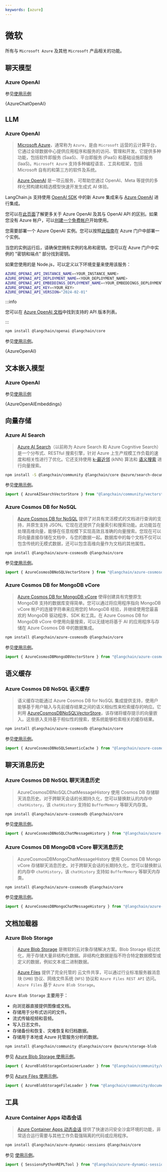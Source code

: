 ```yaml
---
keywords: [azure]
---
```



# 微软

所有与 `Microsoft Azure` 及其他 `Microsoft` 产品相关的功能。

## 聊天模型

### Azure OpenAI

参见[使用示例](/docs/integrations/chat/azure)


<UnifiedModelParamsTooltip></UnifiedModelParamsTooltip>

<CodeBlock language="typescript">{AzureChatOpenAI}</CodeBlock>

## LLM

### Azure OpenAI

> [Microsoft Azure](https://zh.wikipedia.org/wiki/Microsoft_Azure)，通常称为 `Azure`，是由 `Microsoft` 运营的云计算平台，它通过全球数据中心提供应用程序和服务的访问、管理和开发。它提供多种功能，包括软件即服务 (SaaS)、平台即服务 (PaaS) 和基础设施即服务 (IaaS)。`Microsoft Azure` 支持多种编程语言、工具和框架，包括 Microsoft 自有的和第三方的软件及系统。

> [Azure OpenAI](https://azure.microsoft.com/products/ai-services/openai-service/) 是一项云服务，可帮助您通过 OpenAI、Meta 等提供的多样化预构建和精选模型快速开发生成式 AI 体验。

LangChain.js 支持使用 [OpenAI SDK](https://github.com/openai/openai-node) 中的新 Azure 集成来与 [Azure OpenAI](https://azure.microsoft.com/products/ai-services/openai-service/) 进行集成。

您可以在[此页面](https://learn.microsoft.com/azure/ai-services/openai/overview)了解更多关于 Azure OpenAI 及其与 OpenAI API 的区别。如果您没有 Azure 帐户，可以[创建一个免费帐户](https://azure.microsoft.com/free/)开始使用。

您需要部署一个 Azure OpenAI 实例。您可以按照[此指南](https://learn.microsoft.com/azure/ai-services/openai/how-to/create-resource?pivots=web-portal)在 Azure 门户中部署一个实例。

当您的实例运行后，请确保您拥有实例的名称和密钥。您可以在 Azure 门户中实例的 "密钥和端点" 部分找到密钥。

如果您使用的是 Node.js，可以定义以下环境变量来使用该服务：

```bash
AZURE_OPENAI_API_INSTANCE_NAME=<YOUR_INSTANCE_NAME>
AZURE_OPENAI_API_DEPLOYMENT_NAME=<YOUR_DEPLOYMENT_NAME>
AZURE_OPENAI_API_EMBEDDINGS_DEPLOYMENT_NAME=<YOUR_EMBEDDINGS_DEPLOYMENT_NAME>
AZURE_OPENAI_API_KEY=<YOUR_KEY>
AZURE_OPENAI_API_VERSION="2024-02-01"
```

:::info

您可以在 [Azure OpenAI 文档](https://learn.microsoft.com/azure/ai-services/openai/reference)中找到支持的 API 版本列表。

:::


<IntegrationInstallTooltip></IntegrationInstallTooltip>

```bash npm2yarn
npm install @langchain/openai @langchain/core
```

参见[使用示例](/docs/integrations/llms/azure)。



<UnifiedModelParamsTooltip></UnifiedModelParamsTooltip>

<CodeBlock language="typescript">{AzureOpenAI}</CodeBlock>

## 文本嵌入模型

### Azure OpenAI

参见[使用示例](/docs/integrations/text_embedding/azure_openai)


<UnifiedModelParamsTooltip></UnifiedModelParamsTooltip>

<CodeBlock language="typescript">{AzureOpenAIEmbeddings}</CodeBlock>

## 向量存储

### Azure AI Search

> [Azure AI Search](https://azure.microsoft.com/products/ai-services/ai-search)（以前称为 Azure Search 和 Azure Cognitive Search）是一个分布式、RESTful 搜索引擎，针对 Azure 上生产规模工作负载的速度和相关性进行了优化。它还支持使用 [k-最近邻](https://zh.wikipedia.org/wiki/最近邻搜索) (kNN) 算法和 [语义搜索](https://learn.microsoft.com/azure/search/semantic-search-overview) 进行向量搜索。

<IntegrationInstallTooltip></IntegrationInstallTooltip>

```bash npm2yarn
npm install -S @langchain/community @langchain/core @azure/search-documents
```

参见[使用示例](/docs/integrations/vectorstores/azure_aisearch)。

```typescript
import { AzureAISearchVectorStore } from "@langchain/community/vectorstores/azure_aisearch";
```

### Azure Cosmos DB for NoSQL

> [Azure Cosmos DB for NoSQL](https://learn.microsoft.com/azure/cosmos-db/nosql/) 提供了对具有灵活模式的文档进行查询的支持，并原生支持 JSON。它现在还提供了向量索引和搜索功能。此功能旨在处理高维向量，能够在任意规模下实现高效且准确的向量搜索。您现在可以将向量直接存储在文档中，与您的数据一起。数据库中的每个文档不仅可以包含传统的无模式数据，还可以包含高维向量作为文档的其他属性。

<IntegrationInstallTooltip></IntegrationInstallTooltip>

```bash npm2yarn
npm install @langchain/azure-cosmosdb @langchain/core
```

参见[使用示例](/docs/integrations/vectorstores/azure_cosmosdb_nosql)。

```typescript
import { AzureCosmosDBNoSQLVectorStore } from "@langchain/azure-cosmosdb";
```

### Azure Cosmos DB for MongoDB vCore

> [Azure Cosmos DB for MongoDB vCore](https://learn.microsoft.com/azure/cosmos-db/mongodb/vcore/) 使得创建具有完整原生 MongoDB 支持的数据库变得简单。您可以通过将应用程序指向 MongoDB vCore 帐户的连接字符串来应用您的 MongoDB 经验，并继续使用您最喜欢的 MongoDB 驱动程序、SDK 和工具。在 Azure Cosmos DB for MongoDB vCore 中使用向量搜索，可以无缝地将基于 AI 的应用程序与存储在 Azure Cosmos DB 中的数据集成。

<IntegrationInstallTooltip></IntegrationInstallTooltip>

```bash npm2yarn
npm install @langchain/azure-cosmosdb @langchain/core
```

参见[使用示例](/docs/integrations/vectorstores/azure_cosmosdb_mongodb)。

```typescript
import { AzureCosmosDBMongoDBVectorStore } from "@langchain/azure-cosmosdb";
```

## 语义缓存

### Azure Cosmos DB NoSQL 语义缓存

> 语义缓存功能通过 Azure Cosmos DB for NoSQL 集成提供支持，使用户能够基于用户输入与先前缓存结果之间的语义相似性来检索缓存的响应。它利用 [AzureCosmosDBNoSQLVectorStore](/docs/integrations/vectorstores/azure_cosmosdb_nosql)，该存储将缓存提示的向量嵌入。这些嵌入支持基于相似性的搜索，使系统能够检索相关的缓存结果。

<IntegrationInstallTooltip></IntegrationInstallTooltip>

```bash npm2yarn
npm install @langchain/azure-cosmosdb @langchain/core
```

参见[使用示例](/docs/integrations/llm_caching/azure_cosmosdb_nosql)。

```typescript
import { AzureCosmosDBNoSQLSemanticCache } from "@langchain/azure-cosmosdb";
```

## 聊天消息历史

### Azure Cosmos DB NoSQL 聊天消息历史

> AzureCosmosDBNoSQLChatMessageHistory 使用 Cosmos DB 存储聊天消息历史。对于跨聊天会话的长期持久化，您可以替换默认的内存中 `chatHistory`，该 `chatHistory` 支持如 `BufferMemory` 等聊天内存类。

```bash npm2yarn
npm install @langchain/azure-cosmosdb @langchain/core
```

参见[使用示例](/docs/integrations/memory/azure_cosmosdb_nosql.mdx)。

```typescript
import { AzureCosmosDBNoSQLChatMessageHistory } from "@langchain/azure-cosmosdb";
```

### Azure Cosmos DB MongoDB vCore 聊天消息历史

> AzureCosmosDBMongoChatMessageHistory 使用 Cosmos DB Mongo vCore 存储聊天消息历史。对于跨聊天会话的长期持久化，您可以替换默认的内存中 `chatHistory`，该 `chatHistory` 支持如 `BufferMemory` 等聊天内存类。

```bash npm2yarn
npm install @langchain/azure-cosmosdb @langchain/core
```

参见[使用示例](/docs/integrations/memory/azure_cosmos_mongo_vcore.mdx)。

```typescript
import { AzureCosmosDBMongoChatMessageHistory } from "@langchain/azure-cosmosdb";
```

## 文档加载器

### Azure Blob Storage

> [Azure Blob Storage](https://learn.microsoft.com/azure/storage/blobs/storage-blobs-introduction) 是微软的云对象存储解决方案。Blob Storage 经过优化，用于存储大量非结构化数据。非结构化数据是指不符合特定数据模型或定义的数据，例如文本或二进制数据。

> [Azure Files](https://learn.microsoft.com/azure/storage/files/storage-files-introduction) 提供了完全托管的
> 云文件共享，可以通过行业标准服务器消息块 (`SMB`) 协议、网络文件系统 (`NFS`) 协议和 `Azure Files REST API` 访问。`Azure Files` 基于 `Azure Blob Storage`。

`Azure Blob Storage` 主要用于：

- 向浏览器直接提供图像或文档。
- 存储用于分布式访问的文件。
- 流式传输视频和音频。
- 写入日志文件。
- 存储备份和恢复、灾难恢复和归档数据。
- 存储用于本地或 Azure 托管服务分析的数据。

<IntegrationInstallTooltip></IntegrationInstallTooltip>

```bash npm2yarn
npm install @langchain/community @langchain/core @azure/storage-blob
```

参见 [Azure Blob Storage 使用示例](/docs/integrations/document_loaders/web_loaders/azure_blob_storage_container)。

```typescript
import { AzureBlobStorageContainerLoader } from "@langchain/community/document_loaders/web/azure_blob_storage_container";
```

参见 [Azure Files 使用示例](/docs/integrations/document_loaders/web_loaders/azure_blob_storage_file)。

```typescript
import { AzureBlobStorageFileLoader } from "@langchain/community/document_loaders/web/azure_blob_storage_file";
```

## 工具

### Azure Container Apps 动态会话

> [Azure Container Apps 动态会话](https://learn.microsoft.com/azure/container-apps/sessions) 提供了快速访问安全沙盒环境的功能，非常适合运行需要与其他工作负载强隔离的代码或应用程序。

<IntegrationInstallTooltip></IntegrationInstallTooltip>

```bash npm2yarn
npm install @langchain/azure-dynamic-sessions @langchain/core
```

参见 [使用示例](/docs/integrations/tools/azure_dynamic_sessions)。

```typescript
import { SessionsPythonREPLTool } from "@langchain/azure-dynamic-sessions";
```